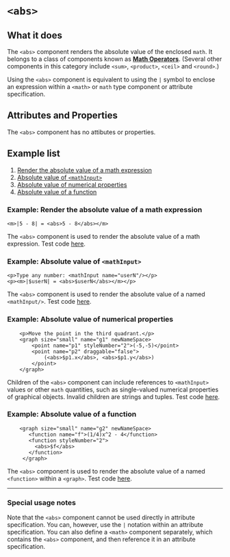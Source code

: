 
# `<abs>`

## What it does
The `<abs>` component renders the absolute value of the enclosed `math`. It belongs to a class of components known as [**Math Operators**](componentTypes). (Several other components in this category include `<sum>`, `<product>`, `<ceil>` and `<round>`.)

Using the `<abs>` component is equivalent to using the `|` symbol to enclose an expression within a `<math>` or `math` type component or attribute specification. 

## Attributes and Properties
The `<abs>` component has no attibutes or properties.

## Example list
1. [Render the absolute value of a math expression](#math-ex)
2. [Absolute value of `<mathInput>`](#mathInput-ex)
3. [Absolute value of numerical properties](#numProps-ex)
4. [Absolute value of a function](#function-ex)

<a id="math-ex"></a>
### Example: Render the absolute value of a math expression
```doenet
<m>|5 - 8| = <abs>5 - 8</abs></m>
```
The `<abs>` component is used to render the absolute value of a math expression. Test code [here](https://www.doenet.org/portfolioeditor/_J1J2N530LyIvVWx64xB8V/_AgzWwqGV6Yy9DfqMyGlFm).


<a id="mathInput-ex"></a>
### Example: Absolute value of `<mathInput>`
```doenet 
<p>Type any number: <mathInput name="userN"/></p>
<p><m>|$userN| = <abs>$userN</abs></m></p>
```
The `<abs>` component is used to render the absolute value of a named `<mathInput/>`. Test code [here](https://www.doenet.org/portfolioeditor/_J1J2N530LyIvVWx64xB8V/_AgzWwqGV6Yy9DfqMyGlFm).

<a id="numProps-ex"></a>
### Example: Absolute value of numerical properties
```doenet {5}
    <p>Move the point in the third quadrant.</p>
    <graph size="small" name="g1" newNameSpace>
        <point name="p1" styleNumber="2">(-5,-5)</point>
        <point name="p2" draggable="false">
            (<abs>$p1.x</abs>, <abs>$p1.y</abs>)
        </point>
    </graph>
```
Children of the `<abs>` component can include references to `<mathInput>` values or other `math` quantities, such as single-valued numerical properties of graphical objects. Invalid children are strings and tuples.  Test code [here](https://www.doenet.org/portfolioeditor/_J1J2N530LyIvVWx64xB8V/_AgzWwqGV6Yy9DfqMyGlFm).

<a id="function-ex"></a>
### Example: Absolute value of a function
```doenet {4}
    <graph size="small" name="g2" newNameSpace>
       <function name="f">(1/4)x^2 - 4</function>
       <function styleNumber="2">
         <abs>$f</abs>
       </function>
     </graph>
```
The `<abs>` component is used to render the absolute value of a named `<function>` within a `<graph>`. Test code [here](https://www.doenet.org/portfolioeditor/_J1J2N530LyIvVWx64xB8V/_AgzWwqGV6Yy9DfqMyGlFm).

---
### Special usage notes

Note that the `<abs>` component cannot be used directly in attribute specification. You can, however, use the `|` notation within an attribute specification. You can also define a `<math>` component separately, which contains the `<abs>` component, and then reference it in an attribute specification.


